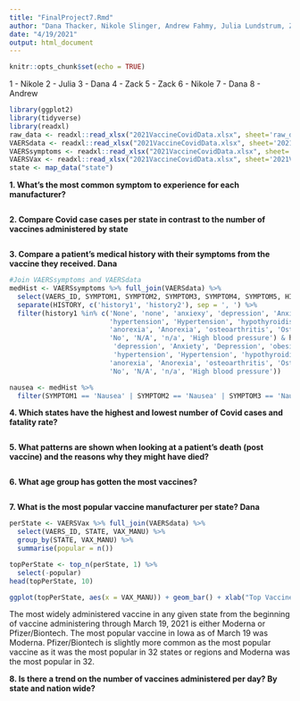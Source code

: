 ```yaml
---
title: "FinalProject7.Rmd"
author: "Dana Thacker, Nikole Slinger, Andrew Fahmy, Julia Lundstrum, Zack Larson"
date: "4/19/2021"
output: html_document
---
```


```r
knitr::opts_chunk$set(echo = TRUE)
```

1 - Nikole
2 - Julia
3 - Dana
4 - Zack
5 - Zack
6 - Nikole
7 - Dana
8 - Andrew

```r
library(ggplot2)
library(tidyverse)
library(readxl)
raw_data <- readxl::read_xlsx("2021VaccineCovidData.xlsx", sheet='raw_data')
VAERSdata <- readxl::read_xlsx("2021VaccineCovidData.xlsx", sheet='2021VAERSDATA')
VAERSsymptoms <- readxl::read_xlsx("2021VaccineCovidData.xlsx", sheet='2021VAERSSymptoms')
VAERSVax <- readxl::read_xlsx("2021VaccineCovidData.xlsx", sheet='2021VAERSVax')
state <- map_data("state")
```

**1. What's the most common symptom to experience for each manufacturer?**
```r

```

**2. Compare Covid case cases per state in contrast to the number of vaccines administered by state**
```r

```

**3. Compare a patient's medical history with their symptoms from the vaccine they received. Dana**
```r
#Join VAERSsymptoms and VAERSdata
medHist <- VAERSsymptoms %>% full_join(VAERSdata) %>%
  select(VAERS_ID, SYMPTOM1, SYMPTOM2, SYMPTOM3, SYMPTOM4, SYMPTOM5, HISTORY) %>%
  separate(HISTORY, c('history1', 'history2'), sep = ', ') %>%
  filter(history1 %in% c('None', 'none', 'anxiexy', 'depression', 'Anxiety', 'Depression', 'obesity', 'Obesity',
                         'hypertension', 'Hypertension', 'hypothyroidism', 'Hypothyroidism', 'asthma', 'Asthma',
                         'anorexia', 'Anorexia', 'osteoarthritis', 'Osteoarthritis', 'PTSD', 'migraines', 'Migraines', 'NA',
                         'No', 'N/A', 'n/a', 'High blood pressure') & history2 %in% c('None', 'none', 'anxiexy',
                          'depression', 'Anxiety', 'Depression', 'obesity', 'Obesity',
                          'hypertension', 'Hypertension', 'hypothyroidism', 'Hypothyroidism', 'asthma', 'Asthma',
                         'anorexia', 'Anorexia', 'osteoarthritis', 'Osteoarthritis', 'PTSD', 'migraines', 'Migraines', 'NA',
                         'No', 'N/A', 'n/a', 'High blood pressure'))

nausea <- medHist %>%
  filter(SYMPTOM1 == 'Nausea' | SYMPTOM2 == 'Nausea' | SYMPTOM3 == 'Nausea' | SYMPTOM4 == 'Nausea' | SYMPTOM5 == 'Nausea')
```

**4. Which states have the highest and lowest number of Covid cases and fatality rate?**
```r

```

**5. What patterns are shown when looking at a patient's death (post vaccine) and the reasons why they might have died?**
```r

```

**6. What age group has gotten the most vaccines?**
```r

```

**7. What is the most popular vaccine manufacturer per state? Dana**
```r
perState <- VAERSVax %>% full_join(VAERSdata) %>%
  select(VAERS_ID, STATE, VAX_MANU) %>%
  group_by(STATE, VAX_MANU) %>%
  summarise(popular = n())

topPerState <- top_n(perState, 1) %>%
  select(-popular)
head(topPerState, 10)

ggplot(topPerState, aes(x = VAX_MANU)) + geom_bar() + xlab("Top Vaccine Manufacturers") + ylab("Number of States") + ggtitle("Number of States with Each Vaccine as the Most Distributed Vaccine")
```

The most widely administered vaccine in any given state from the beginning of vaccine administering through March 19, 2021 is either Moderna or Pfizer/Biontech. The most popular vaccine in Iowa as of March 19 was Moderna. Pfizer/Biontech is slightly more common as the most popular vaccine as it was the most popular in 32 states or regions and Moderna was the most popular in 32. 

**8. Is there a trend on the number of vaccines administered per day? By state and nation wide?**
```r

```

